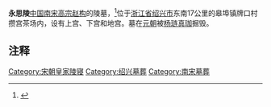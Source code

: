 {{文物保护单位
| 级别 = 全国
| 图片 = 
| 名称 = 宋六陵<br />（永思陵）
| 编号 = 7-0575 
| 分类 = 古墓葬
| 时代 = [[南宋|南宋]]
| 所在 = [[浙江省|浙江省]][[绍兴市|绍兴市]]
| 登录 = 2013年3月
| Cat = 浙江全国重点文物保护单位
}}
'''永思陵'''[[中国|中国]][[南宋|南宋]][[宋高宗|高宗赵构]]的陵墓，<ref>{{cite book|year=2005|publisher=Taylor & Francis|quote=He therefore intiially brought the belligerent Li Gang back into government to reassure the officials and generals of his intent to resist the Jurchen and perhaps recapture the north, and then sacked Li and brought in officials more concerned with Gaozong's personal authority. . .The military situation began to change, however, as Song loyalist forces became more coordinated and competent generals emerged to deal the Jurchen several defeats. Jurchen armies also began to run into the usual operational problems that diminished the power of steppe arimes on extended campaigns. Even in economically developed areas, an army that lived off the land could not return through the same place it had just looted. As Jurchen soldiers became more encumbered with loot, they became less mobile and less interested in further campaigning, though they might be more willing to reutrn in the future. Southern China was also much less favorable for cavalry than northern China, and the Jurchen had to cross not only numerous small rivers and canals but also the Huai and Yangzi rivers.|location=|url=http://books.google.com/books?id=t203wZyNqIwC&pg=PA55#v=onepage&q&f=false|isbn=0415316901|page=55|pages=|title=War, politics and society in early modern China, 900-1795|author=Peter Allan Lorge|accessdate=2012-03-02|archive-date=2014-06-22|archive-url=https://web.archive.org/web/20140622185735/http://books.google.com/books?id=t203wZyNqIwC&pg=PA55#v=onepage&q&f=false|dead-url=no}}</ref>位于[[浙江省|浙江省]][[绍兴市|绍兴市]]东南17公里的皋埠镇牌口村攒宫茶场内，设有上宫、下宫和地宫。墓在[[元朝|元朝]]被[[杨琏真珈|杨琏真珈]]掘毁。

==注释==
<references/>

[[Category:宋朝皇家陵寝|Category:宋朝皇家陵寝]]
[[Category:绍兴墓葬|Category:绍兴墓葬]]
[[Category:南宋墓葬|Category:南宋墓葬]]